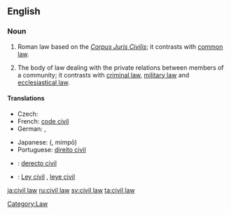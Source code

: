 {{wikipedia}}
==English==

===Noun===
{{en-noun|sg=[[civil]] [[law]]}}

# {{legal}} Roman law based on the ''[[Corpus Juris Civilis]]''; it contrasts with [[common law]].
# {{legal}} The body of law dealing with the private relations between members of a community; it contrasts with [[criminal law]], [[military law]] and [[ecclesiastical law]].

====Translations====
{{trans-top|body of law dealing with private relations}}
* Czech: {{t-|cs|občanské právo|n}}
* French: [[code civil]] {{m}}
* German: {{t-|de|Zivilrecht|n}}, {{t+|de|Privatrecht|n}}
{{trans-mid}}
* Japanese: {{Jpan|[[民法]]}} ({{Jpan|[[みんぽう]]}}, mimpō)
* Portuguese: [[direito civil]] {{m}}
{{trans-bottom}}

{{checktrans-top}}
* {{ttbc|Interlingua}}: [[derecto civil]]
* {{ttbc|Spanish}}: [[Ley civil]] {{n}}, [[leye civil]] {{n}}
{{trans-bottom}}

[[Category:Law]]

[[ja:civil law]]
[[ru:civil law]]
[[sv:civil law]]
[[ta:civil law]]